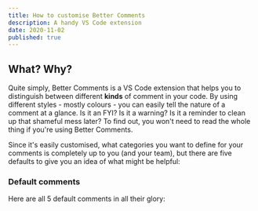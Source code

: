 ```yaml
---
title: How to customise Better Comments
description: A handy VS Code extension
date: 2020-11-02
published: true
---
```



## What? Why?

Quite simply, Better Comments is a VS Code extension that helps you to
distinguish between different **kinds** of comment in your code. By using different
styles - mostly colours - you can easily tell the nature of a comment at a glance.
Is it an FYI? Is it a warning? Is it a reminder to clean up that shameful mess later?
To find out, you won't need to read the whole thing if you're using Better Comments.

Since it's easily customised, what categories you want to define for your comments
is completely up to you (and your team), but there are five defaults to give you
an idea of what might be helpful:

### Default comments

Here are all 5 default comments in all their glory:

<BetterComments />
